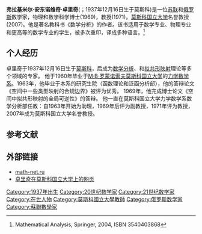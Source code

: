 {{Infobox person
| name          = 弗拉基米尔·安东诺维奇·卓里奇
| birth_date    = {{birth date and age|mf=yes|1937|12|16}}
| birth_place   = {{nowrap|[[莫斯科|莫斯科]]}}
| nationality   = [[俄罗斯|俄罗斯]]
| occupation    = 教授
| notable_works = 《数学分析》(1980)
| alma_mater = {{unbulleted list
                       |[[莫斯科国立大学|莫斯科国立大学]]
                      }}
| awards = {{unbulleted list
                       |{{link-ru|列宁共青团奖|Премия Ленинского комсомола}}
                      }}
| children = {{unbulleted list
                       | {{link-ru|安东·弗拉基米罗维奇·卓里奇|Зорич, Антон Владимирович}}
                      }}
}}
'''弗拉基米尔·安东诺维奇·卓里奇'''({{lang-ru|Владимир Антонович Зорич}}；1937年12月16日生于莫斯科)是一位[[苏联|苏联]]和[[俄罗斯|俄罗斯]]数学家，物理和数学科学博士(1969)，教授(1971)。[[莫斯科国立大学|莫斯科国立大学]]名誉教授(2007)。他是著名教科书《数学分析》的作者。该书适用于数学专业、物理专业和更高等的数学专业的学生，被多次重印，译成多种语言。<ref>Mathematical Analysis, Springer, 2004, ISBN 3540403868</ref>

== 个人经历 ==
卓里奇于1937年12月16日生于[[莫斯科|莫斯科]]，后成为[[数学分析|数学分析]]、{{link-en|保形几何学|Conformal geometry}}和[[拟共形映射|拟共形映射]]理论等多个领域的专家。 他于1960年毕业于[[莫斯科国立大学|М·В·罗蒙诺索夫莫斯科国立大学]]的[[莫斯科国立大学力学数学系|力学数学系]]。1963年，他毕业于本系的研究生院（函数理论和泛函分析部），他的答辩论文《空间中一些类型映射的合规边界》被评为优秀。 1969年，他完成博士论文《空间中拟共形映射的全局可逆性》的答辩。 他一直在莫斯科国立大学力学数学系数学分析部任教：自1963年开始为助理，1969年后评为副教授，1971年评为教授，2007年成为莫斯科国立大学名誉教授。

== 参考文献 ==
{{Reflist}}

== 外部链接 ==
* [http://www.mathnet.ru/php/person.phtml?option_lang=rus&personid=8958 math-net.ru] {{Wayback|url=http://www.mathnet.ru/php/person.phtml?option_lang=rus&personid=8958 |date=20210107171619 }}
* [http://new.math.msu.su/vzor 卓里奇在莫斯科国立大学上的网页] {{Wayback|url=http://new.math.msu.su/vzor |date=20190916014043 }}
[[Category:1937年出生|Category:1937年出生]]
[[Category:20世纪数学家|Category:20世纪数学家]]
[[Category:21世纪数学家|Category:21世纪数学家]]
[[Category:在世人物|Category:在世人物]]
[[Category:莫斯科國立大學教師|Category:莫斯科國立大學教師]]
[[Category:俄罗斯数学家|Category:俄罗斯数学家]]
[[Category:蘇聯數學家|Category:蘇聯數學家]]